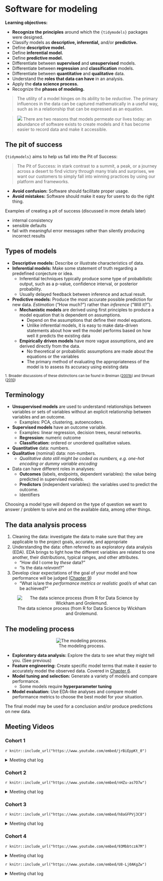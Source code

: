 # Software for modeling

**Learning objectives:**

- **Recognize the principles** around which the `{tidymodels}` packages were designed.
- Classify models as **descriptive, inferential,** and/or **predictive.**
- Define **descriptive model.**
- Define **inferential model.**
- Define **predictive model.**
- Differentiate between **supervised** and **unsupervised** models.
- Differentiate between **regression** and **classification** models.
- Differentiate between **quantitative** and **qualitative** data.
- Understand the **roles that data can have** in an analysis.
- Apply the **data science process.**
- Recognize the **phases of modeling.**

>The utility of a model hinges on its ability to be *reductive*. The primary influences in the data can be captured mathematically in a useful way, such as in a relationship that can be expressed as an equation.

<blockquote> <img src="https://www.tmwr.org/images/robot.png" class="robot"> There are two reasons that models permeate our lives today: an abundance of software exists to create models and it has become easier to record data and make it accessible. </blockquote>

## The pit of success

`{tidymodels}` aims to help us fall into the Pit of Success:

> The Pit of Success: in stark contrast to a summit, a peak, or a journey across a desert to find victory through many trials and surprises, we want our customers to simply fall into winning practices by using our platform and frameworks.

- **Avoid confusion:** Software should facilitate proper usage.
- **Avoid mistakes:** Software should make it easy for users to do the right thing.

Examples of creating a pit of success (discussed in more details later)

-   internal consistency
-   sensible defaults
-   fail with meaningful error messages rather than silently producing incorrect results

## Types of models

- **Descriptive models:** Describe or illustrate characteristics of data.
- **Inferential models:** Make some statement of truth regarding a predefined conjecture or idea.
  - Inferential techniques typically produce some type of probabilistic output, such as a p-value, confidence interval, or posterior probability.
  - Usually delayed feedback between inference and actual result.
- **Predictive models:** Produce the most accurate possible prediction for new data. *Estimation* ("How much?") rather than *inference* ("Will it?").
  - **Mechanistic models** are derived using first principles to produce a model equation that is dependent on assumptions.
    - Depend on the assumptions that define their model equations.
    - Unlike inferential models, it is easy to make data-driven statements about how well the model performs based on how well it predicts the existing data
  - **Empirically driven models** have more vague assumptions, and are derived directly from the data.
    - No theoretical or probabilistic assumptions are made about the equations or the variables
    - The primary method of evaluating the appropriateness of the model is to assess its accuracy using existing data

<sub>1. Broader discussions of these distinctions can be found in Breiman ([2001b](https://www.tmwr.org/software-modeling.html#ref-breiman2001)) and Shmueli ([2010](https://www.tmwr.org/software-modeling.html#ref-shmueli2010))</sub>

## Terminology

-   **Unsupervised models** are used to understand relationships between variables or sets of variables without an explicit relationship between variables and an outcome.
    -   Examples: PCA, clustering, autoencoders.
-   **Supervised models** have an outcome variable.
    -   Examples: linear regression, decision trees, neural networks.
    -   **Regression:** numeric outcome
    -   **Classification:** ordered or unordered qualitative values.
-   **Quantitative** data: numbers.
-   **Qualitative** (nominal) data: non-numbers.
    -   *Qualitative data still might be coded as numbers, e.g. one-hot encoding or dummy variable encoding*
-   Data can have different roles in analyses:
    -   **Outcomes** (labels, endpoints, dependent variables): the value being predicted in supervised models.
    -   **Predictors** (independent variables): the variables used to predict the outcome.
    -   Identifiers

Choosing a model type will depend on the type of question we want to answer / problem to solve and on the available data, among other things.

## The data analysis process

1.  Cleaning the data: investigate the data to make sure that they are applicable to the project goals, accurate, and appropriate
2.  Understanding the data: often referred to as exploratory data analysis (EDA). EDA brings to light how the different variables are related to one another, their distributions, typical ranges, and other attributes.
    -   "How did I come by *these* data?"
    -   "Is the data *relevant*?"
3.  Develop clear expectations of the goal of your model and how performance will be judged ([Chapter 9](https://www.tmwr.org/performance.html))
    -   "What is/are the *performance metrics or realistic goal/s* of what can be achieved?"

::: {style="text-align:center;"}
![The data science process (from R for Data Science by Wickham and Grolemund.](https://www.tmwr.org/premade/data-science-model.svg)
:::

## The modeling process

::: {style="text-align:center;"}
![The modeling process.](https://www.tmwr.org/premade/modeling-process.svg)
:::

-   **Exploratory data analysis:** Explore the data to see what they might tell you. (See previous)
-   **Feature engineering:** Create specific model terms that make it easier to accurately model the observed data. Covered in [Chapter 6](https://www.tmwr.org/recipes.html#recipes).
-   **Model tuning and selection:** Generate a variety of models and compare performance.
    -   Some models require **hyperparameter tuning**
-   **Model evaluation:** Use EDA-like analyses and compare model performance metrics to choose the best model for your situation.

The final model may be used for a conclusion and/or produce predictions on new data.

## Meeting Videos

### Cohort 1

`r knitr::include_url("https://www.youtube.com/embed/jrBiEppKt_0")`

<details>
  <summary> Meeting chat log </summary>
  
```
00:10:57	Andrew G. Farina:	Sorry guys, I have a sleeping baby in the room, so I am stuck with only chat tonight. Looking forward to the discussion though.
00:11:10	mayagans:	Hi baby!!!
00:11:31	mayagans:	(Hi everyone else too — Im also in a loud house right now super stoked for this!)
00:11:38	Jim Gruman:	Hello everyone
00:11:39	Tony ElHabr:	the chat is where all of the fun happens anyways!
00:11:59	Tan Ho:	Obviously!
00:12:01	Scott Nestler:	It's been way too long since I've seen many of you.  Hope everyone is doing well.  I'm excited for this.
00:12:04	Jeremy:	Yep, I’ve got a puppy who believes she’s an attack dog going crazy so I’ll probably mute for a while
00:12:36	Tyler Grant Smith:	on kid bath duty for the start of this
00:15:16	Yoni Sidi:	It’s a gitbook!
00:15:37	Tan Ho:	It's a book about a book
00:15:40	Tan Ho:	classic Jon
00:15:46	Joe Sydlowski:	Metabook
00:15:54	Scott Nestler:	Very meta.
00:16:03	Tony ElHabr:	presentation + book seems like it is prime for a package
00:16:17	Tony ElHabr:	counting on jon to jump on that idea
00:26:44	shamsuddeen:	The utility of a model hinges on its ability to be reductive. What is the meaning of this from the book?
00:28:03	Tony ElHabr:	I think that means "a model should be interpretable"
00:28:28	Tony ElHabr:	yeah, "simpler" is a better word
00:28:41	Yoni Sidi:	Sparse model means less overfitting
00:28:41	shamsuddeen:	sure
00:29:15	Gabriela Palomo:	Perhaps it may also mean that a model uses a bunch of data and simplifies it in an equation or model? 
00:29:29	Jacob Miller:	As someone who is an intermediate user of caret, how useful would it be to switch completely over to tidymodels and not revert back to caret? Or are there benefits to using both consistently?
00:29:56	Gabriela Palomo:	So in a way it's simpler to understand as well vs seeing all the raw data
00:30:09	Tony ElHabr:	i feel you have much more "low-level" control with tidymodels
00:30:36	Scott Nestler:	I had a similar question to Jacob's, but with regard to mle & mle3.
00:31:01	Tan Ho:	Caret is broader but tidymodels is deeper (see yesterday's xkcd :P)
00:31:10	Arjun’s iPhone:	you can mix tidymodels and caret.... preprocess using tidymodels and feed it to caret
00:32:12	Scott Nestler:	TYPO ALERT.  I meant mlr and mlr3.
00:32:18	Asmae Toumi:	Agreed with David. For example, weighted RMSE stuff is only on caret (for now) and there’s a GitHub issue reply by max basically saying its too hard to add to tidy models right now. Either way tidy models seems the way to go to not be behind in say, 2 years, when its well developed
00:32:20	Conor Tompkins:	My understanding is that caret is deprecated. It still works, but tidymodels is where its at now. Like dplyr in 2015. Not 100% coverage compared to base R or data.table, but heading in the right direction fast.
00:32:25	Maria:	Yes, usemodels is great!
00:32:38	Conor Tompkins:	Yeah not officially depreacted
00:34:30	mayagans:	My only comment is that I love how many people are here!!!! I can only imagine the range of domain expertise in this “room” - I HATE ice breakers but do people want to throw in the chat what domain they want to write models in/why they’re reading this book? Im a pharma person but Im also obsessed with music analytics :) I look forward to seeing how presenters apply their chapters!
00:34:43	Connor Krenzer:	The book says in the Empirically driven models section: "No theoretical or probabilistic assumptions are made about the sales numbers or the variables that are used to define similarity. In fact, the primary method of evaluating the appropriateness of the model is to assess its accuracy using existing data. If the structure of this type of model was a good choice, the predictions would be close to the actual values."

How does the significance of the model's variables play into the above? Let's take linear regression for example. Does this mean we are only supposed to care about R-square instead of p-values?
00:34:51	Yoni Sidi:	https://github.com/topepo/workflowsets
00:35:41	Asmae Toumi:	Sure Maya, great idea, my domain is healthcare/medtech and for fun, sports analytics!
00:36:44	Jordan Krogmann:	Live and die by the pun :)
00:37:04	Kevin Kent:	@Maya - I originally learned ML stuff in sklearn but do 80% of my work in R, so I’d like to move that all over to tidy models. I work in healthcare technology, in the devops area
00:37:26	Tony ElHabr:	good question Connor. i think it depends on your intention. for an inferential model, the variables and p values matter more, but that's not to say that your model's R2 is "allowed" to be really bad. for a predictive model, it would all be about maximizing R2
00:37:38	Yoni Sidi:	Modeling and simulation in pharma
00:37:59	Conor Tompkins:	I don’t use modeling professionally, would like to get there. I use R to avoid using Excel. Very interested in sports data and civic hacking
00:38:12	Scott Nestler:	I guide many students in capstone projects building models in all kinds of domains.  Much of my own work is in sports analytics, either for fun or with some of our teams here on campus.
00:38:24	Tony ElHabr:	electricity markets. sports for fun
00:38:36	Jonathan Trattner:	Undergrad studying computational neuroscience!
00:38:43	Jonathan Trattner:	I can volunteer for the tidyverse primer!
00:38:45	Jim Gruman:	Im in industry/agriculture - marketing/geospatial/IoT events/survival
00:38:46	Maria:	I also in healthcare/research 
00:38:58	Tyler Grant Smith:	im a predictive modeling actuary working in p&c insurance
00:39:02	Vasant M:	@Connor Krenzer yes, the less you use p-values as a metric to assess models the better. R-square is one metric, but not always the most reliable one to use. For instance r-square doesn’t mean anything for non-linear models. I would rather depend on model accuracy to guide model building
00:39:05	Jonathan Trattner:	Sounds good (:
00:39:08	Tan Ho:	I work in homebuilding, so finance-ish data - and work on fantasy football data as well
00:39:13	Stephen - Computer - No Mic:	Degree in Health Data Analytics - currently working on an automated trading algorithm (which is built with tidymodels)
00:39:29	Aashish Cheruvu:	I’m a student and I’m interesting in healthcare analytics and tech
00:39:38	Miles Ott (he/him/his):	Hi everyone! Excited to be here :)I am a stats/data science prof at Smith College and my work/research stuff is in social network analysis and sampling applied to public health
00:39:43	Vasant M:	I am Bioinformatician - Work in Biomedical research, currently doing Lipidomics in Sleep Mediccine
00:39:51	shamsuddeen:	Student interested in natural language processing
00:39:55	Andrew G. Farina:	I am a grad candidate currently, trying to build a solid base in modeling to use in the future.
00:39:56	Stephen - Computer - No Mic:	I have been using R to run a text messaging campaign for the Senate run-offs in Georgia recently
00:40:13	Tim Moloney:	I work in environmental consulting, do a lot of geospatial and/or statistics analyses with R
00:40:19	Adrienne St Clair:	Hi all, I'm a botanist and work in plant conservation in public parks. I am a nascent data nerd and want to learn all I can about data analysis. 
00:40:21	Conor Tompkins:	I am currently using tidymodels to build a model to predict house sale prices in Pittsburgh
00:40:34	Jonathan Leslie:	I work in data science consulting...I work with businesses/government agencies to design data science projects.
00:40:43	Vasant M:	@Stephen that’s very cool.
00:40:45	ErickKnackstedt:	Business intelligence developer in the mental health/mindfulness space, no real modeling experience really excited to learn tidymodels
00:40:53	Andrew G (he/him):	I work in App Analytics. Will be starting a new gig in app/game analytics soon. Historically modeling on the job has been few and far between so I’m looking forward to understanding best practices, workflow, etc…
00:41:23	Ben Gramza:	Hi I'm Ben, I just graduated with a stats degree (and thus am unemployed and without a domain). I've done some work with COVID survey data and redistricting/gerrymandering in the past. I also keep up with the sports analytics scene in my free time. 
00:41:53	Giovani Ferreira:	Tech Team Leader here, data hobbyist, usually very interested in NLP and Topic Modelling, decided to use this bookclub to level my modelling skills
00:42:25	Jacob Miller:	Senior studying stats, done actuarial consulting internships, and planning on grad school in stats. Sports analytics is the hobby/passion
00:43:01	mayagans:	Aaaahhh so many cool domains!! Everyone is a bad ass wow - I selfishly hope everyone talks ties in the content with their passions and maybe Ill even know something about #SPORTS by the time we’re done LOL
00:44:00	Stephen - Computer - No Mic:	Thanks @ Vasant !
00:44:21	Conor Tompkins:	Deployment seems very domain specific
00:44:38	Conor Tompkins:	Tech stack = domain
00:45:57	David Severski:	Oh, do I have thoughts on cloudy… ;P
00:46:04	David Severski:	S/cloudy/cloudyr/
00:46:32	Jordan Krogmann:	https://github.com/wlandau/targets
00:46:39	tim:	To get some more background in machine learning, in addition to learning tidymodels, any suggestions for books? I was thinking Applied Predictive Modeling - but keep changing my mind and need something to stick to. I guess it uses caret too? So that might be useful.
00:47:36	mayagans:	……Is Yoni in an aquarium of pizzas?
00:48:07	Tan Ho:	asking the important questions :D
00:48:16	Scott Nestler:	Responding to Tim's question … I'm currently working my way through Machine Learning with R, the tidyverse, and mlr (Rhys).
00:48:25	Vasant M:	@Tim Statistical Learning  PDF link http://www.ime.unicamp.br/~dias/Intoduction%20to%20Statistical%20Learning.pdf
00:48:34	Connor Krenzer:	@tim I hear Introduction to Statistical Learning is a classic
00:49:06	Vasant M:	@Tim if you like a course https://www.edx.org/course/statistical-learning
00:49:15	Tony ElHabr:	i'm just glad we won't have to nag people to volunteer to do presentations since we have so many participants lol
00:49:21	ErickKnackstedt:	https://dtkaplan.github.io/SM2-bookdown/preface-to-this-electronic-version.html
00:49:38	tim:	Thanks, this is awesome! Now I just need to pick something and stick with it, haha
00:49:38	ErickKnackstedt:	That book is legit 
00:49:59	Jonathan Leslie:	@Tim I second the recommendation for Introduction to Statistical Learning. It’s a great overview of different modelling approaches and how to interpret model outputs.
00:50:18	Miles Ott (he/him/his):	nice to meet you all!
00:50:19	David Severski:	Have a great one, everyone!
00:50:24	Jordan Krogmann:	thanks take it ea y
00:50:28	Yoni Sidi:	Bye and thanks for all the fish
00:50:29	Tan Ho:	Cheers gang!
00:50:32	Aashish Cheruvu:	Bye everyone and thank you
00:50:33	mayagans:	Thanks Jon!!
00:50:36	Maria:	Cheers!
00:51:03	Arjun’s iPhone:	p
```
</details>

### Cohort 2

`r knitr::include_url("https://www.youtube.com/embed/nHZu-as7O7w")`

<details>
  <summary> Meeting chat log </summary>
  
```
00:06:50	Stephen Holsenbeck:	https://docs.google.com/spreadsheets/d/1vD4LG4_nhsxSAxXiBi42iKIvZXQtNxgB5C_PUkIZ0wo/edit#gid=0
00:08:48	Amélie Gourdon-Kanhukamwe:	Questions (if forgotten): name (pronunciation), location, fun fact about yourself, why are you here?
00:21:23	Carmen Santana:	when the pandemic is over you should come to Portugal, great wine here!!
00:21:50	Kevin Kent:	There was a wine ratings tidytuesday a while ago  https://github.com/rfordatascience/tidytuesday/tree/master/data/2019/2019-05-28
00:21:50	shamsuddeen:	Hahhaha, yes. Specially Porto wine -:)
00:22:30	Layla Bouzoubaa:	Yes to portugal
00:22:37	Layla Bouzoubaa:	Thanks, Kevin!
00:26:36	Stephen Holsenbeck:	https://github.com/r4ds/bookclub-tmwr
00:28:15	Amélie Gourdon-Kanhukamwe:	I love Portugal too, but other fun fact: I am non-wine drinking French.
00:28:49	Layla Bouzoubaa:	😱
01:02:53	Kevin Kent:	I really like fast ai’s chapter on ethics - https://github.com/fastai/fastbook/blob/master/03_ethics.ipynb (free by the way)
01:03:14	Carmen Santana:	thanx
01:03:44	Layla Bouzoubaa:	Thank you, kevin
01:04:14	Layla Bouzoubaa:	Yes, let’s add it to google doc
01:07:34	Amélie Gourdon-Kanhukamwe:	Possibly after FE too?
01:08:45	Layla Bouzoubaa:	After
01:08:48	Layla Bouzoubaa:	Agree with auust
01:08:51	Kevin Kent:	After is ok with me
01:11:03	Layla Bouzoubaa:	There was also rstudio conf from last year from googlebrain for ethics to predict lending
01:14:55	shamsuddeen:	Cheers guys
```
</details>

### Cohort 3

`r knitr::include_url("https://www.youtube.com/embed/h8aGFPVj3C8")`

<details>
  <summary> Meeting chat log </summary>
  
```
00:13:08	Morgan Grovenburg:	Daniel I love your Blue's Clues background!
00:13:34	Daniel Chen:	( : #steve
00:13:56	Morgan Grovenburg:	I miss Steve!
00:17:58	priyanka gagneja:	nice
00:36:34	Daniel Chen:	e.g., mechanistic model is maybe how gasses are absorbed in our cells at depth (in scuba diving) -- buhlmann decompression algorithm: https://en.wikipedia.org/wiki/B%C3%BChlmann_decompression_algorithm
00:37:00	Daniel Chen:	^ not sure, but that was the first thing that came to mind about something that is purely based on physical properties
00:39:13	Chris Martin:	Similarly - mechanistic models made me think of models (may be systems of differential equations ...) of the chemical reactions taking place in the Earth's atmosphere.
00:41:01	Daniel Chen:	for those who do not know "one-hot encoding" is the engineering/computer science term for "dummy variables" in statistics -- that took me a long time to realize
00:41:36	Morgan Grovenburg:	Thank you Daniel! I had no idea!
00:42:10	priyanka gagneja:	I need to run early today . See you all later
00:43:24	Chris Martin:	Thanks, yes a new term to me too!
00:46:53	Daniel Chen:	one-hot encoding is what they use in sci-kit learn in python. it confused the heck out of me when I was trying to learn how to fit models there
00:57:33	Morgan Grovenburg:	I got to go. Thanks Ildiko!
00:59:22	Daniel Chen:	https://github.com/r4ds/bookclub-tmwr
01:00:32	Daniel Chen:	i can do next week
01:00:40	Ildiko Czeller:	https://github.com/r4ds/bookclub-tmwr/blob/main/README.md
01:02:58	Daniel Chen:	see/talk to everyone on slack :)
```
</details>

### Cohort 4

`r knitr::include_url("https://www.youtube.com/embed/93MbbtczA7M")`

<details>
  <summary> Meeting chat log </summary>
  
```
00:32:07	Federica Gazzelloni:	https://www.tmwr.org/index.html
00:32:34	Federica Gazzelloni:	https://www.tidymodels.org/
00:34:44	Federica Gazzelloni:	https://www.youtube.com/c/JuliaSilge
00:37:03	Federica Gazzelloni:	https://github.com/r4ds/bookclub-tmwr
```
</details>

`r knitr::include_url("https://www.youtube.com/embed/U8-Lj0AKgZw")`

<details>
  <summary> Meeting chat log </summary>
  
```
00:09:51	Brandon Hurr:	https://docs.google.com/spreadsheets/d/1-S1UbKWay_TeR5n9LkztZY2XXrMjZr3snl1srPvTvH4/edit#gid=0
00:45:33	Ryan Metcalf:	What if we were to augment / change / modify the current variables and then repredict?
00:46:12	Brandon Hurr:	Happens all the time in my world. You try and explain with the least amount of variables as you can and then dig more when you don’t cover all the variation in the data that you want.
00:46:36	Brandon Hurr:	Even the imperfect models are considered “mechanistic”
01:03:01	Isabella Velásquez:	And I’m in the US ! In Central time right now but will be in Pacific time soon - thank you so much for pushing back the time a bit 🙌
```
</details>
